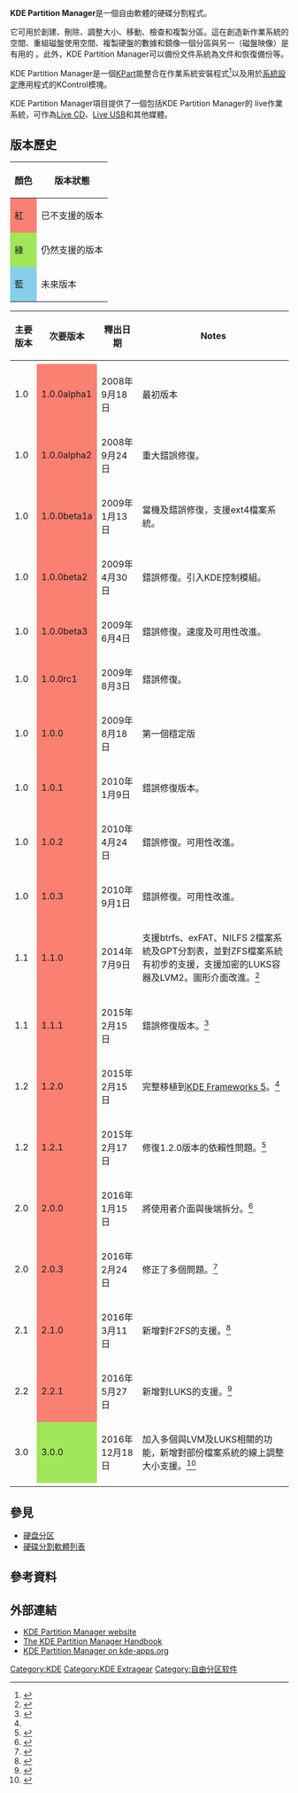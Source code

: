 {{expand|time=2009-07-25T05:08:49+00:00}}
{{noteTA|G1=IT|G2=FL}}
{{Infobox Software
| name                    = KDE Partition Manager
| logo                    = KDE Partition Manager logo.svg
| logo size               = 70px
| screenshot              = KDEPartitionManager Plasma 5 screenshot.png
| screenshot size         = 250px
| caption                 = KDE Partition Manager 3.3.1的螢幕截圖
| developer               = Volker Lanz
| released                = 2008-09-18<ref>{{cite web|title=KDE Partition Manager 1.0.0alpha1 release notes|url=https://sourceforge.net/project/shownotes.php?group_id=238970&release_id=627121|accessdate=2009-07-16|archive-date=2012-11-09|archive-url=https://web.archive.org/web/20121109150303/http://sourceforge.net/project/shownotes.php?group_id=238970&release_id=627121|dead-url=no}}</ref>
| latest_release_version  = 4.2.0
| latest_release_date     = {{Release date and age|2020|10|12}}
| latest preview version  = 
| latest preview date     =
| status                  = 進行中
| programming language    = [[C++|C++]]
| platform                =
| operating_system        = [[跨平台|跨平台]]
| genre                   = 分區編輯器
| language                = 多語言
| license                 = [[GNU通用公共许可证|GNU通用公共许可证]]第三版<ref>{{cite web|url=https://projects.kde.org/projects/extragear/sysadmin/partitionmanager/repository/revisions/bbb2fa306720e43aa1ba66b4bcb6601a219aa0b9|title=Use GPLv3 copyright notices|accessdate=2015-08-03|archive-date=2016-04-23|archive-url=https://web.archive.org/web/20160423035728/https://projects.kde.org/projects/extragear/sysadmin/partitionmanager/repository/revisions/bbb2fa306720e43aa1ba66b4bcb6601a219aa0b9}}</ref>
| website                 = {{URL|https://apps.kde.org/partitionmanager}}
}}

'''KDE Partition Manager'''是一個自由軟體的硬碟分割程式。

它可用於創建、刪除、調整大小、移動、檢查和複製分區。這在創造新作業系統的空間、重組磁盤使用空間、複製硬盤的數據和鏡像一個分區與另一（磁盤映像）是有用的 。此外，KDE Partition Manager可以備份文件系統為文件和恢復備份等。

KDE Partition Manager是一個[[KPart|KPart]]能整合在作業系統安裝程式<ref>{{cite web|title=Chakra Live CD Installer Screenshot|url=http://chakra-project.org/img/slideshow/5.jpg|accessdate=2009-07-16|deadurl=yes|archiveurl=https://web.archive.org/web/20100612232038/http://chakra-project.org/img/slideshow/5.jpg|archivedate=2010-06-12}}</ref>以及用於[[系統設定|系統設定]]應用程式的KControl模塊。

KDE Partition Manager項目提供了一個包括KDE Partition Manager的 live作業系統，可作為[[Live_CD|Live CD]]、[[Live_USB|Live USB]]和其他媒體。

== 版本歷史 ==
{| class="wikitable"
|-
! 顏色
! 版本狀態
|-
| style="background-color:#fa8072;" | 紅
| 已不支援的版本
|-
| style="background-color:#A0E75A;" | 綠
| 仍然支援的版本
|-
| style="background-color:#87CEEB;" | 藍
| 未來版本
|}

{| class="wikitable"
! 主要版本 !! 次要版本 !! 釋出日期 !! Notes
|----
|-
! 1.0
| style="background-color:#fa8072;" | 1.0.0alpha1
| 2008年9月18日
| 最初版本
|-
! 1.0
| style="background-color:#fa8072;" | 1.0.0alpha2
| 2008年9月24日
| 重大錯誤修復。
|-
! 1.0
| style="background-color:#fa8072;" | 1.0.0beta1a
| 2009年1月13日
| 當機及錯誤修復，支援ext4檔案系統。
|-
! 1.0
| style="background-color:#fa8072;" | 1.0.0beta2
| 2009年4月30日
| 錯誤修復。引入KDE控制模組。
|-
! 1.0
| style="background-color:#fa8072;" | 1.0.0beta3
| 2009年6月4日
| 錯誤修復。速度及可用性改進。
|-
! 1.0
| style="background-color:#fa8072;" | 1.0.0rc1
| 2009年8月3日
| 錯誤修復。
|-
! 1.0
| style="background-color:#fa8072;" | 1.0.0
| 2009年8月18日
| 第一個穩定版
|-
! 1.0
| style="background-color:#fa8072;" | 1.0.1
| 2010年1月9日
| 錯誤修復版本。
|-
! 1.0
| style="background-color:#fa8072;" | 1.0.2
| 2010年4月24日
| 錯誤修復。可用性改進。
|-
! 1.0
| style="background-color:#fa8072;" | 1.0.3
| 2010年9月1日
| 錯誤修復。可用性改進。
|-
! 1.1
| style="background-color:#fa8072;" | 1.1.0
| 2014年7月9日
| 支援btrfs、exFAT、NILFS 2檔案系統及GPT分割表，並對ZFS檔案系統有初步的支援，支援加密的LUKS容器及LVM2。圖形介面改進。<ref>{{cite web|author=Andrius Štikonas|title=KDE Partition Manager 1.1.0|url=https://stikonas.eu/wordpress/?p=8|accessdate=2014-07-10|archive-date=2014-12-05|archive-url=https://web.archive.org/web/20141205165232/https://stikonas.eu/wordpress/?p=8|dead-url=no}}</ref>
|-
! 1.1
| style="background-color:#fa8072;" | 1.1.1
| 2015年2月15日
| 錯誤修復版本。<ref name="#1">{{cite web|author=Andrius Štikonas|title=KDE Partition Managers 1.1.1 and 1.2.0|url=https://stikonas.eu/wordpress/?p=49|accessdate=2015-02-15|archive-date=2015-02-16|archive-url=https://web.archive.org/web/20150216073444/https://stikonas.eu/wordpress/?p=49|dead-url=no}}</ref>
|-
! 1.2
| style="background-color:#fa8072;" | 1.2.0
| 2015年2月15日
| 完整移植到[[KDE_Frameworks_5|KDE Frameworks 5]]。<ref name="#1"/>
|-
! 1.2
| style="background-color:#fa8072;" | 1.2.1
| 2015年2月17日
| 修復1.2.0版本的依賴性問題。<ref>{{cite web|author=Andrius Štikonas|title=KDE Partition Managers 1.1.1 and 1.2.1|url=https://stikonas.eu/wordpress/?p=49|accessdate=2015-02-15|archive-date=2015-02-16|archive-url=https://web.archive.org/web/20150216073444/https://stikonas.eu/wordpress/?p=49|dead-url=no}}</ref>
|-
! 2.0
| style="background-color:#fa8072;" | 2.0.0
| 2016年1月15日
| 將使用者介面與後端拆分。<ref>{{cite web|author=Andrius Štikonas|title=KDE Partition Manager 2.0.0|url=https://stikonas.eu/wordpress/2016/01/15/kde-partition-manager-2-0-0/|accessdate=2016-01-15|archive-date=2020-10-23|archive-url=https://web.archive.org/web/20201023074209/https://stikonas.eu/wordpress/2016/01/15/kde-partition-manager-2-0-0/|dead-url=no}}</ref>
|-
! 2.0
| style="background-color:#fa8072;" | 2.0.3
| 2016年2月24日
| 修正了多個問題。<ref>{{cite web|author=Andrius Štikonas|title=KDE Partition Manager 2.0.3|url=https://stikonas.eu/wordpress/2016/02/24/kde-partition-manager-2-0-1/|accessdate=2016-02-24|archive-date=2020-10-23|archive-url=https://web.archive.org/web/20201023075143/https://stikonas.eu/wordpress/2016/02/24/kde-partition-manager-2-0-1/|dead-url=no}}</ref>
|-
! 2.1
| style="background-color:#fa8072;" | 2.1.0
| 2016年3月11日
| 新增對F2FS的支援。<ref>{{cite web|author=Andrius Štikonas|title=KDE Partition Manager 2.1.0|url=https://stikonas.eu/wordpress/2016/03/11/kde-partition-manager-2-1-0/|accessdate=2016-03-11|archive-date=2020-11-08|archive-url=https://web.archive.org/web/20201108174612/https://stikonas.eu/wordpress/2016/03/11/kde-partition-manager-2-1-0/|dead-url=no}}</ref>
|-
! 2.2
| style="background-color:#fa8072;" | 2.2.1
| 2016年5月27日
| 新增對LUKS的支援。<ref>{{cite web|author=Andrius Štikonas|title=KDE Partition Manager 2.2.0|url=https://stikonas.eu/wordpress/2016/05/27/kde-partition-manager-2-2-0/|accessdate=2016-05-27|archive-date=2020-11-25|archive-url=https://web.archive.org/web/20201125111759/https://stikonas.eu/wordpress/2016/05/27/kde-partition-manager-2-2-0/|dead-url=no}}</ref>
|-
! 3.0
| style="background-color:#A0E75A;" | 3.0.0
| 2016年12月18日
| 加入多個與LVM及LUKS相關的功能，新增對部份檔案系統的線上調整大小支援。<ref>{{cite web|author=Andrius Štikonas|title=https://stikonas.eu/wordpress/2016/12/18/kde-partition-manager-3-0/|url=https://stikonas.eu/wordpress/2016/12/18/kde-partition-manager-3-0/|accessdate=2016-12-18|archive-date=2022-01-01|archive-url=https://web.archive.org/web/20220101154845/https://stikonas.eu/wordpress/2016/12/18/kde-partition-manager-3-0/|dead-url=no}}</ref>

|-
|}

== 參見 ==
* [[硬盘分区|硬盘分区]]
* [[硬碟分割軟體列表|硬碟分割軟體列表]]

== 參考資料 ==
{{refs}}

== 外部連結 ==
* [https://web.archive.org/web/20150221202705/http://www.partitionmanager.org/ KDE Partition Manager website]
* [http://docs.kde.org/development/en/extragear-sysadmin/partitionmanager/index.html The KDE Partition Manager Handbook] {{Wayback|url=http://docs.kde.org/development/en/extragear-sysadmin/partitionmanager/index.html |date=20140827135854 }}
* [http://www.kde-apps.org/content/show.php/KDE+Partition+Manager?content=89595 KDE Partition Manager on kde-apps.org] {{Wayback|url=http://www.kde-apps.org/content/show.php/KDE+Partition+Manager?content=89595 |date=20160408140909 }}

{{KDE}}

[[Category:KDE|Category:KDE]]
[[Category:KDE_Extragear|Category:KDE Extragear]]
[[Category:自由分区软件|Category:自由分区软件]]